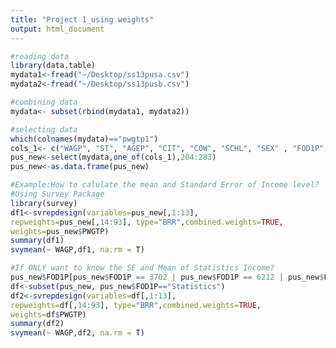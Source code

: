 ```yaml
---
title: "Project 1_using weights"
output: html_document
---
```

```r
#reading data
library(data.table)
mydata1<-fread("~/Desktop/ss13pusa.csv")
mydata2<-fread("~/Desktop/ss13pusb.csv")

#combining data
mydata<- subset(rbind(mydata1, mydata2))

#selecting data
which(colnames(mydata)=="pwgtp1")
cols_1<- c("WAGP", "ST", "AGEP", "CIT", "COW", "SCHL", "SEX" , "FOD1P","INDP" , "NAICSP" , "POWSP" , "ESR","PWGTP")
pus_new<-select(mydata,one_of(cols_1),204:283)
pus_new<-as.data.frame(pus_new)

#Example:How to calulate the mean and Standard Error of Income level?
#Using Survey Package
library(survey)
df1<-svrepdesign(variables=pus_new[,1:13], 
repweights=pus_new[,14:93], type="BRR",combined.weights=TRUE,
weights=pus_new$PWGTP)
summary(df1)
svymean(~ WAGP,df1, na.rm = T)

#If ONLY want to know the SE and Mean of Statistics Income?
pus_new$FOD1P[pus_new$FOD1P == 3702 | pus_new$FOD1P == 6212 | pus_new$FOD1P == 6202]<-"Statistics"
df<-subset(pus_new, pus_new$FOD1P=="Statistics")
df2<-svrepdesign(variables=df[,1:13], 
repweights=df[,14:93], type="BRR",combined.weights=TRUE,
weights=df$PWGTP)
summary(df2)
svymean(~ WAGP,df2, na.rm = T)
```



